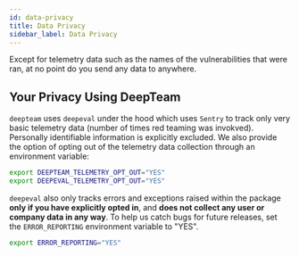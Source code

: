 ```yaml
---
id: data-privacy
title: Data Privacy
sidebar_label: Data Privacy
---
```


Except for telemetry data such as the names of the vulnerabilities that were ran, at no point do you send any data to anywhere.

## Your Privacy Using DeepTeam

`deepteam` uses `deepeval` under the hood which uses `Sentry` to track only very basic telemetry data (number of times red teaming was invokved). Personally identifiable information is explicitly excluded. We also provide the option of opting out of the telemetry data collection through an environment variable:

```bash
export DEEPTEAM_TELEMETRY_OPT_OUT="YES"
export DEEPEVAL_TELEMETRY_OPT_OUT="YES"
```

`deepeval` also only tracks errors and exceptions raised within the package **only if you have explicitly opted in**, and **does not collect any user or company data in any way**. To help us catch bugs for future releases, set the `ERROR_REPORTING` environment variable to "YES".

```bash
export ERROR_REPORTING="YES"
```
